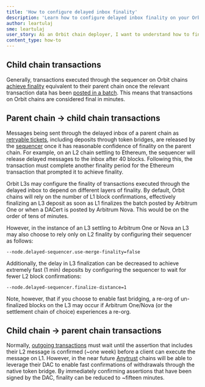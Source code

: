 ```yaml
---
title: 'How to configure delayed inbox finality'
description: 'Learn how to configure delayed inbox finality on your Orbit chain.'
author: leartulaj
sme: leartulaj
user_story: As an Orbit chain deployer, I want to understand how to fine-tune parameters associated with delayed inbox finality on my Orbit chain.
content_type: how-to
---
```


## Child chain transactions

Generally, transactions executed through the sequencer on Orbit chains [achieve finality](/how-arbitrum-works/02-transaction-lifecycle.mdx) equivalent to their parent chain once the relevant transaction data has been [posted in a batch](/how-arbitrum-works/05-validation-and-proving/02-rollup-protocol.mdx). This means that transactions on Orbit chains are considered final in minutes.

## Parent chain → child chain transactions

Messages being sent through the delayed inbox of a parent chain as [retryable tickets](/how-arbitrum-works/10-l1-to-l2-messaging.mdx#retryable-tickets), including deposits through token bridges, are released by the [sequencer](/how-arbitrum-works/03-sequencer.mdx) once it has reasonable confidence of finality on the parent chain. For example, on an L2 chain settling to Ethereum, the sequencer will release delayed messages to the inbox after 40 blocks. Following this, the transaction must complete another finality period for the Ethereum transaction that prompted it to achieve finality.

Orbit L3s may configure the finality of transactions executed through the delayed inbox to depend on different layers of finality. By default, Orbit chains will rely on the number of L1 block confirmations, effectively finalizing an L3 deposit as soon as L1 finalizes the batch posted by <a data-quicklook-from="arbitrum-one">Arbitrum One</a> or when a <a data-quicklook-from="data-availability-certificate">DACert</a> is posted by <a data-quicklook-from="arbitrum-nova">Arbitrum Nova</a>. This would be on the order of tens of minutes.

However, in the instance of an L3 settling to Arbitrum One or Nova an L3 may also choose to rely only on L2 finality by configuring their sequencer as follows:

```
--node.delayed-sequencer.use-merge-finality=false
```

Additionally, the delay in L3 finalization can be decreased to achieve extremely fast (1 min) deposits by configuring the sequencer to wait for fewer L2 block confirmations:

```
--node.delayed-sequencer.finalize-distance=1
```

Note, however, that if you choose to enable fast bridging, a re-org of un-finalized blocks on the L3 may occur if Arbitrum One/Nova (or the settlement chain of choice) experiences a re-org.

## Child chain → parent chain transactions

Normally, [outgoing transactions](/how-arbitrum-works/11-l2-to-l1-messaging.mdx) must wait until the assertion that includes their L2 message is confirmed (~one week) before a client can execute the message on L1. However, in the near future [Anytrust](/how-arbitrum-works/08-anytrust-protocol.mdx) chains will be able to leverage their DAC to enable fast confirmations of withdrawals through the native token bridge. By immediately confirming assertions that have been signed by the DAC, finality can be reduced to ~fifteen minutes.
